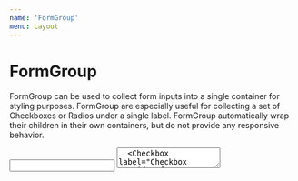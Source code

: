 ```yaml
---
name: 'FormGroup'
menu: Layout
---
```




# FormGroup

FormGroup can be used to collect form inputs into a single container for styling purposes.  FormGroup are especially 
useful for collecting a set of Checkboxes or Radios under a single label.  FormGroup automatically wrap their children 
in their own containers, but do not provide any responsive behavior.

<Playground>
  <Input label="Input outside of a FormGroup" />
  <Textarea label="Textarea outside of a FormGroup" />
  <Checkbox label="Checkbox outside of a FormGroup" />
  <Radio label="Radio outside of a FormGroup" />
  <Select label="Select outside of a FormGroup">
    <option>Option 1</option>
  </Select>
  <Button>Button Outside of a FormGroup</Button>

  <FormGroup>
    <Input label="Input inside of a FormGroup" />
    <Textarea label="Textarea inside of a FormGroup" />
    <Checkbox label="Checkbox inside of a FormGroup" />
    <Radio label="Radio inside of a FormGroup" />
    <Select label="Select inside of a FormGroup">
      <option>Option 1</option>
    </Select>
    <Button>Button Inside of a FormGroup</Button>
  </FormGroup>

  <FormGroup heading="Optional Group header">
    <Radio label="Radio inside of a FormGroup" />
    <Radio label="Radio inside of a FormGroup" />
    <Radio label="Radio inside of a FormGroup" />
    <Radio label="Radio inside of a FormGroup" />
  </FormGroup>
</Playground>

# Inline FormGroups

Inline FormGroup can be used to collect form inputs into a single row.  The inputs will be vertically aligned to each 
other and will will switch to a stacked layout at the specified breakpoint.

<Playground>
  <FormGroup inline>
    <Input label="Input inside of a Group" />
    <Button>Button Text</Button>
  </FormGroup>
  <FormGroup inline heading="Form Group Heading">
    <Input label="Input inside of a Group" />
    <Checkbox label="Checkbox inside of a Group" />
  </FormGroup>
  <FormGroup inline>
    <Select label="Select inside of a Group">
      <option>Option 1</option>
    </Select>
    <Input label="Input inside of a Group" />
  </FormGroup>
  <FormGroup inline heading="Form Group Heading">
    <Radio label="Radio inside of a Group" />
    <Radio label="Radio inside of a Group" />
    <Radio label="Radio inside of a Group" />
  </FormGroup>
  <FormGroup inline>
    <Input label="Input inside of a Group" />
    <Input label="Input inside of a Group" />
    <Input label="Input inside of a Group" />
  </FormGroup>
  <FormGroup inline heading="Form Group Heading">
    <Select label="Select inside of a Group">
      <option>Option 1</option>
    </Select>
    <Input label="Input inside of a Group" />
    <Select label="Select inside of a Group">
      <option>Option 1</option>
    </Select>
    <Textarea label="Textarea inside of a Group" />
  </FormGroup>
</Playground>

## Inline FormGroup Responsiveness

<FullscreenDemo variant="dark" of={FormGroup} title="FormGroup">
  <Section variant="background">
    <Heading>
      These FormGroups will change to a stacked layout at the medium breakpoint.
    </Heading>
    <FormGroup inline>
      <Input label="Input inside of a FormGroup" />
      <Button>Button Text</Button>
    </FormGroup>
    <FormGroup inline heading="FormGroup Heading">
      <Input label="Input inside of a FormGroup" />
      <Checkbox label="Checkbox inside of a FormGroup" />
    </FormGroup>
    <FormGroup inline>
      <Select label="Select inside of a FormGroup">
        <option>Option 1</option>
      </Select>
      <Input label="Input inside of a FormGroup" />
    </FormGroup>
    <FormGroup inline heading="FormGroup Heading">
      <Radio label="Radio inside of a FormGroup" />
      <Radio label="Radio inside of a FormGroup" />
      <Radio label="Radio inside of a FormGroup" />
    </FormGroup>
    <FormGroup inline>
      <Input label="Input inside of a FormGroup" />
      <Input label="Input inside of a FormGroup" />
      <Input label="Input inside of a FormGroup" />
    </FormGroup>
    <FormGroup inline heading="FormGroup Heading">
      <Select label="Select inside of a FormGroup">
        <option>Option 1</option>
      </Select>
      <Input label="Input inside of a FormGroup" />
      <Select label="Select inside of a FormGroup">
        <option>Option 1</option>
      </Select>
      <Textarea label="Textarea inside of a FormGroup" />
    </FormGroup>
  </Section>
</FullscreenDemo>

## Props

<Props of={FormGroup} />
